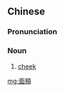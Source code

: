 {{also|面颊}}
==Chinese==
{{zh-forms|s=面颊}}

===Pronunciation===
{{zh-pron
|m=miànjiá
|cat=n
}}

===Noun===
{{zh-noun}}

# [[cheek]]

[[mg:面頰]]